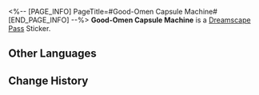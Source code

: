 <%-- [PAGE_INFO]
PageTitle=#Good-Omen Capsule Machine#
[END_PAGE_INFO] --%>
{{Stub|Location information}}
{{Item Infobox
|id          = 223206
|image       = Dreamscape Pass Sticker Good-Omen Capsule Machine.png{{subst:void|<!--$UPLOAD:<<SpriteOutput/TravelBrochure/StickFigures/223206.png>-<Dreamscape Pass Sticker Good-Omen Capsule Machine.png>-<Item Icons>>-->}}
|type        = Dreamscape Pass Sticker
|type2       = Amusing Ourselves to Death Stickers
|invCategory = 
|rarity      = 4
|effect      = 
|description = Digital stickers that can be used to decorate the pages of the Dreamtour Handbook. They come in many different styles.
|source1     = [[Unlocked by Default]]
}}
{{Description|A unique style for some, a stylish trash for you.}}
'''Good-Omen Capsule Machine''' is a [[Dreamscape Pass]] Sticker.

==Other Languages==
{{Other Languages
|en   = Good-Omen Capsule Machine
|zhs  = 好兆头扭蛋
|zht  = 好兆頭扭蛋
|ja   = 吉兆ガチャ
|ko   = 좋은 징조 뽑기
|es   = Máquina de bolas de buenos presagios
|fr   = Distributeur de capsules de la chance
|ru   = Гачапон хороших предзнаменований
|th   = กาชาดวงดี
|vi   = Quay Trứng May Mắn
|de   = Gutes-Omen-Kapseln
|id   = Mesin Kapsul Keberuntungan
|pt   = Máquina de Cápsulas de Boa Sorte
}}

==Change History==
{{Change History|2.0}}